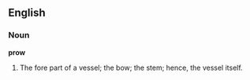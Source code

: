 ==English==

===Noun===

'''prow'''

#The fore part of a vessel; the bow; the stem; hence, the vessel itself.